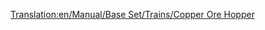[[Translation:en/Manual/Base Set/Trains/Copper Ore Hopper]]
{{ru/Перевод|en/Manual/Base Set/Trains/Copper Ore Hopper|0}}
{{en/Manual/Base Set/Trains/Trains Carriages new|Picture=[[File:en/Manual/Base Set/Trains/Copperorehopper.png]]
|NormalCost=£1,048 ($2,096)
|NormalWeight=19 / 49 t
|NormalCapacity=30 tonnes of copper ore
|MonoCost="
|MonoWeight=19 / 54 t
|MonoCapacity=35 tonnes of copper ore
|MagCost="
|MagWeight=19 / 56 t
|MagCapacity=37 tonnes of copper ore
|Description=This van is used for transporting copper ore from coppermines to factories in subtropic terretories
}}